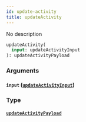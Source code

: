 ```yaml
---
id: update-activity
title: updateActivity
---
```


No description

```graphql
updateActivity(
  input: updateActivityInput
): updateActivityPayload

```

### Arguments

#### `input` ([`updateActivityInput`](/v1/inputs/update-activity-input))

### Type

#### [`updateActivityPayload`](/v1/objects/update-activity-payload)
